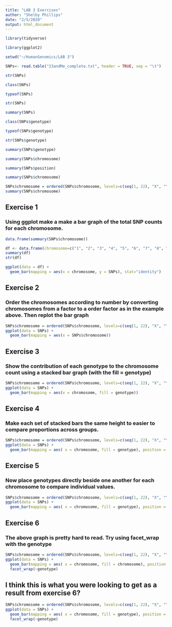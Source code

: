 ```yaml
---
title: "LAB 3 Exercises"
author: "Shelby Phillips"
date: "2/5/2020"
output: html_document
---
```

```r
library(tidyverse)
```


```r
library(ggplot2)
```

```r
setwd("~/HumanGenomics/LAB 3")
```
```r
SNPs<- read.table("23andMe_complete.txt", header = TRUE, sep = "\t")
```


```r
str(SNPs)
```
```r
class(SNPs)
```

```r
typeof(SNPs)
```
```r
str(SNPs)
```
```r
summary(SNPs)
```
```r
class(SNPs$genotype)
```
```r
typeof(SNPs$genotype)
```
```r
str(SNPs$genotype)
```
```r
summary(SNPs$genotype)
```
```r
summary(SNPs$chromosome)
```
```r
summary(SNPs$position)
```
```r
summary(SNPs$chromosome)
```
```r
SNPs$chromosome = ordered(SNPs$chromosome, levels=c(seq(1, 22), "X", "Y", "MT"))
summary(SNPs$chromosome)
```
## Exercise 1
### Using ggplot make a make a bar graph of the total SNP counts for each chromosome.
```r
data.frame(summary(SNPs$chromosome))
```
```r
df <- data.frame(chromosome=c("1", "2", "3", "4", "5", "6", "7", "8", "9", "10", "11", "12", "13", "14", "15", "16", "17", "18", "19", "20", "21", "22", "X", "Y", "MT"), SNPs=c("76909", "77346", "63285", "55017", "56019", "63245", "50965", "49215", "42969", "50322", "47972", "47125", "36078", "30818", "28400", "30167", "26688", "27971", "18533", "23834", "13404", "14100", "26007", "1766", "2459"), stringsAsFactors=FALSE)
summary(df)
str(df)
```
```r
ggplot(data = df) + 
  geom_bar(mapping = aes(x = chromosome, y = SNPs), stat="identity")
```
## Exercise 2
### Order the chromosomes according to number by converting chromosomes from a factor to a order factor as in the example above. Then replot the bar graph
```r
SNPs$chromosome = ordered(SNPs$chromosome, levels=c(seq(1, 22), "X", "Y", "MT"))
ggplot(data = SNPs) + 
  geom_bar(mapping = aes(x = SNPs$chromosome))
```
## Exercise 3
### Show the contribution of each genotype to the chromosome count using a stacked bar graph (with the fill = genotype)
```r
SNPs$chromosome = ordered(SNPs$chromosome, levels=c(seq(1, 22), "X", "Y", "MT"))
ggplot(data = SNPs) + 
  geom_bar(mapping = aes(x = chromosome, fill = genotype))
```
## Exercise 4
### Make each set of stacked bars the same height to easier to compare proportions across groups.
```r
SNPs$chromosome = ordered(SNPs$chromosome, levels=c(seq(1, 22), "X", "Y", "MT"))
ggplot(data = SNPs) + 
  geom_bar(mapping = aes( x = chromosome, fill = genotype), position = "fill", color = "black")
```
## Exercise 5
### Now place genotypes directly beside one another for each chromosome to compare individual values.
```r
SNPs$chromosome = ordered(SNPs$chromosome, levels=c(seq(1, 22), "X", "Y", "MT"))
ggplot(data = SNPs) + 
  geom_bar(mapping = aes( x = chromosome, fill = genotype), position = "dodge", color = "black")
```
## Exercise 6
### The above graph is pretty hard to read. Try using facet_wrap with the genotype
```r
SNPs$chromosome = ordered(SNPs$chromosome, levels=c(seq(1, 22), "X", "Y", "MT"))
ggplot(data = SNPs) + 
  geom_bar(mapping = aes( x = chromosome, fill = chromosome), position = "dodge", color = "black") +
  facet_wrap(~genotype)
```
## I think this is what you were looking to get as a result from exercise 6?
```r
SNPs$chromosome = ordered(SNPs$chromosome, levels=c(seq(1, 22), "X", "Y", "MT"))
ggplot(data = SNPs) + 
  geom_bar(mapping = aes( x = chromosome, fill = genotype), position = "dodge", color = "black") +
  facet_wrap(~genotype)
```
